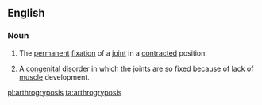 ==English==
{{wikipedia}}

===Noun===
{{en-noun|arthrogryposes}}

# {{context|countable|pathology}} The [[permanent]] [[fixation]] of a [[joint]] in a [[contracted]] position.
# {{context|uncountable|pathology}} A [[congenital]] [[disorder]] in which the joints are so fixed because of lack of [[muscle]] development.

[[pl:arthrogryposis]]
[[ta:arthrogryposis]]